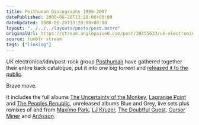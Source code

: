 ```yaml
---
title: Posthuman Discography 1999-2007
datePublished: 2008-06-20T13:20:00+00:00
dateUpdated: 2008-06-20T13:20:00+00:00
layout: "../../../layouts/posts/post.astro"
originalUrl: https://stream.anglepoised.com/post/39155633/uk-electronicaidmpost-rock-group-posthuman-have
source: tumblr stream
tags: ["linklog"]
---
```


UK electronica/idm/post-rock group [Posthuman][1] have gathered together their entire back catalogue, put it into one big torrent and <a href="http://thepiratebay.org/tor/4230036/Posthuman*-\_Discography_1999-2007" rel="nofollow">released it to the public</a>.

Brave move.

It includes the full albums [The Uncertainty of the Monkey][2], [Lagrange Point][3] and [The Peoples Republic][4], unreleased albums Blue and Grey, live sets plus remixes of and from [Maxïmo Park][5], [LJ Kruzer][6], [The Doubtful Guest][7], [Cursor Miner][8] and [Ardisson][9].

[1]: http://www.last.fm/music/Posthuman
[2]: http://www.last.fm/music/Posthuman/The+Uncertainty+of+the+Monkey "Posthuman - The Uncertainty of the Monkey"
[3]: http://www.last.fm/music/Posthuman/Lagrange+Point "Posthuman - Lagrange Point"
[4]: http://www.last.fm/music/Posthuman/The+Peoples+Republic "Posthuman - The Peoples Republic"
[5]: http://www.last.fm/music/Max%C3%AFmo+Park
[6]: http://www.last.fm/music/LJ+Kruzer
[7]: http://www.last.fm/music/The+Doubtful+Guest
[8]: http://www.last.fm/music/Cursor+Miner
[9]: http://www.last.fm/music/Ardisson
